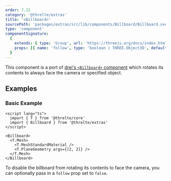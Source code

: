 ```yaml
---
order: 7.12
category: '@threlte/extras'
title: '<Billboard>'
sourcePath: 'packages/extras/src/lib/components/Billboard/Billboard.svelte'
type: 'component'
componentSignature:
  {
    extends: { type: 'Group', url: 'https://threejs.org/docs/index.html#api/en/objects/Group' },
    props: [{ name: 'follow', type: 'boolean | THREE.Object3D', default: 'true', required: false }]
  }
---
```



This component is a port of [drei's `<Billboard>`
component](https://github.com/pmndrs/drei#billboard) which rotates its contents
to always face the camera or specified object.

<Example path="extras/billboard" />

## Examples

### Basic Example

```svelte title="Billboard.svelte"
<script lang="ts">
  import { T } from '@threlte/core'
  import { Billboard } from '@threlte/extras'
</script>

<Billboard>
  <T.Mesh>
    <T.MeshStandardMaterial />
    <T.PlaneGeometry args={[2, 2]} />
  </T.Mesh>
</Billboard>
```

To disable the billboard from rotating its contents to face the camera, you can
optionally pass in a `follow` prop set to `false`.
